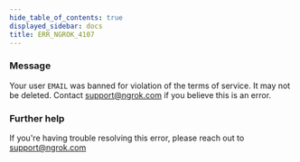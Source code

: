 ```yaml
---
hide_table_of_contents: true
displayed_sidebar: docs
title: ERR_NGROK_4107
---
```


### Message

Your user `EMAIL` was banned for violation of the terms of service. It may not be deleted. Contact support@ngrok.com if you believe this is an error.

### Further help

If you're having trouble resolving this error, please reach out to [support@ngrok.com](mailto:support@ngrok.com?subject=Help%20with%20ERR_NGROK_4107)
